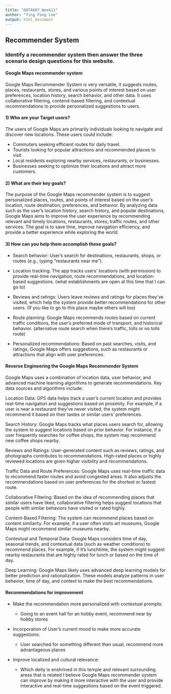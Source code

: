 ```yaml
---
title: "DATA607_Week11"
author: "Ying Fang Lee"
output: html_document
---
```


## Recommender System

### Identify a recommender system then answer the three scenario design questions for this website.

#### Google Maps recommender system

Google Maps Recommender System is very versatile, it suggests routes, places, restaurants, stores, and various points of interest based on user preferences, location history, search behavior, and other data. It uses collaborative filtering, contend-based filtering, and contextual recommendations to provide personalized suggestions to users.

#### 1) Who are your Target users?

The users of Google Maps are primarily individuals looking to navigate and discover new locations. These users could include:

-   Commuters seeking efficient routes for daily travel.
-   Tourists looking for popular attractions and recommended places to visit.
-   Local residents exploring nearby services, restaurants, or businesses.
-   Businesses seeking to optimize their locations and attract more customers.

#### 2) What are their key goals?

The purpose of the Google Maps recommender system is to suggest personalized places, routes, and points of interest based on the user's location, route destination, preferences, and behavior. By analyzing data such as the user’s location history, search history, and popular destinations, Google Maps aims to improve the user experience by recommending relevant and timely locations, restaurants, stores, traffic routes, and other services. The goal is to save time, improve navigation efficiency, and provide a better experience while exploring the world.

#### 3) How can you help them accomplish these goals?

-   Search behavior: User's search for destinations, restaurants, shops, or routes (e.g., typing “restaurants near me”).

-   Location tracking: The app tracks users' locations (with permission) to provide real-time navigation, route recommendations, and location-based suggestions. (what establishments are open at this time that I can go to)

-   Reviews and ratings: Users leave reviews and ratings for places they've visited, which help the system provide better recommendations for other users. (If you like to go to this place maybe others will too)

-   Route planning: Google Maps recommends routes based on current traffic conditions, the user’s preferred mode of transport, and historical behavior. (alternative route search when there's traffic, tolls or no tolls route)

-   Personalized recommendations: Based on past searches, visits, and ratings, Google Maps offers suggestions, such as restaurants or attractions that align with user preferences.

#### Reverse Engineering the Google Maps Recommender System

Google Maps uses a combination of location data, user behavior, and advanced machine learning algorithms to generate recommendations. Key data sources and algorithms include:

Location Data: GPS data helps track a user’s current location and provides real-time navigation and suggestions based on proximity. For example, if a user is near a restaurant they’ve never visited, the system might recommend it based on their tastes or similar users' preferences.

Search History: Google Maps tracks what places users search for, allowing the system to suggest locations based on prior behavior. For instance, if a user frequently searches for coffee shops, the system may recommend new coffee shops nearby.

Reviews and Ratings: User-generated content such as reviews, ratings, and photographs contributes to recommendations. High-rated places or highly reviewed locations are given higher visibility and recommendations.

Traffic Data and Route Preferences: Google Maps uses real-time traffic data to recommend faster routes and avoid congested areas. It also adjusts the recommendations based on user preferences for the shortest or fastest route.

Collaborative Filtering: Based on the idea of recommending places that similar users have liked, collaborative filtering helps suggest locations that people with similar behaviors have visited or rated highly.

Content-Based Filtering: The system can recommend places based on content similarity. For example, if a user often visits art museums, Google Maps might recommend similar museums nearby.

Contextual and Temporal Data: Google Maps considers time of day, seasonal trends, and contextual data (such as weather conditions) to recommend places. For example, if it’s lunchtime, the system might suggest nearby restaurants that are highly rated for lunch or based on the time of day.

Deep Learning: Google Maps likely uses advanced deep learning models for better prediction and rationalization. These models analyze patterns in user behavior, time of day, and context to make the best recommendations.

#### Recommendations for improvement

-   Make the recommendation more personalized with contextual prompts:

    -   Going to an event hall for an hobby event, recommend near by hobby stores

-   Incorporation of User's current mood to make more accurate suggestions:

    -   User searched for something different than usual, recommend more advantageous places

-   Improve localized and cultural relevance:

    -   Which deity is enshrined in this temple and relevant surrounding areas that is related
I believe Google Maps recommender system can improve by making it more interactive with the user and provide interactive and real-time suggestions based on the event triggered.